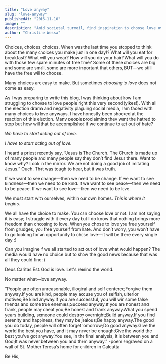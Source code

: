 ```yaml
---
title: "Love anyway"
slug: "love-anyway"
publishedAt: "2016-11-10"
image: ""
description: "Amid societal turmoil, find inspiration to choose love over hate and the impact of love in transforming hearts and communities."
author: "Christine Wessa"
---
```


Choices, choices, choices. When was the last time you stopped to think about the many choices you make just in one day!? What will you eat for breakfast? What will you wear? How will you do your hair? What will you do with those few spare minutes of free time? Some of these choices are big and some are small, some are more important that others, BUT—we still have the free will to choose.

Many choices are easy to make. But sometimes *choosing to love* does not come as easy.

As I was preparing to write this blog, I was thinking about how I am struggling to choose to love people right this very second (yikes!). With all the election drama and negativity plaguing social media, I am faced with many choices to love anyways. I have honestly been shocked at the reaction of this election. Many people proclaiming they want the hatred to stop but how will that be accomplished if we continue to act out of hate?

_We have to start acting out of love._

_I have to start acting out of love._

I heard a priest recently say, “Jesus is The Church. The Church is made up of many people and many people say they don’t find Jesus there. Want to know why? Look in the mirror. We are not doing a good job of imitating Jesus.” Ouch. That was tough to hear, but it was truth.

If we want to see change—then we need to be change. If we want to see kindness—then we need to be kind. If we want to see peace—then we need to be peace. If we want to see love—then we need to be love.

We must start with ourselves, within our own homes. *This is where it begins.*

We all have the choice to make. You can choose love or not. I am not saying it is easy; I struggle with it every day but I do know that nothing brings more freedom than choosing to love. When you chose to love you free yourself from grudges, you free yourself from hate. And don’t worry, you won’t have to go looking for an opportunity to chose love—it will be there every single day :)

Can you imagine if we all started to act out of love what would happen? The media would have no choice but to show the good news because that was all they could find :)

Deus Caritas Est. God is love. Let's remind the world.

No matter what—love anyway.

"People are often unreasonable, illogical and self centered;Forgive them anyway.If you are kind, people may accuse you of selfish, ulterior motives;Be kind anyway.If you are successful, you will win some false friends and some true enemies;Succeed anyway.If you are honest and frank, people may cheat you;Be honest and frank anyway.What you spend years building, someone could destroy overnight;Build anyway.If you find serenity and happiness, they may be jealous;Be happy anyway.The good you do today, people will often forget tomorrow;Do good anyway.Give the world the best you have, and it may never be enough;Give the world the best you've got anyway.You see, in the final analysis, it is between you and God;It was never between you and them anyway.” -poem engraved on a wall of St. Mother Teresa’s home for children in Calcutta

Be His,
